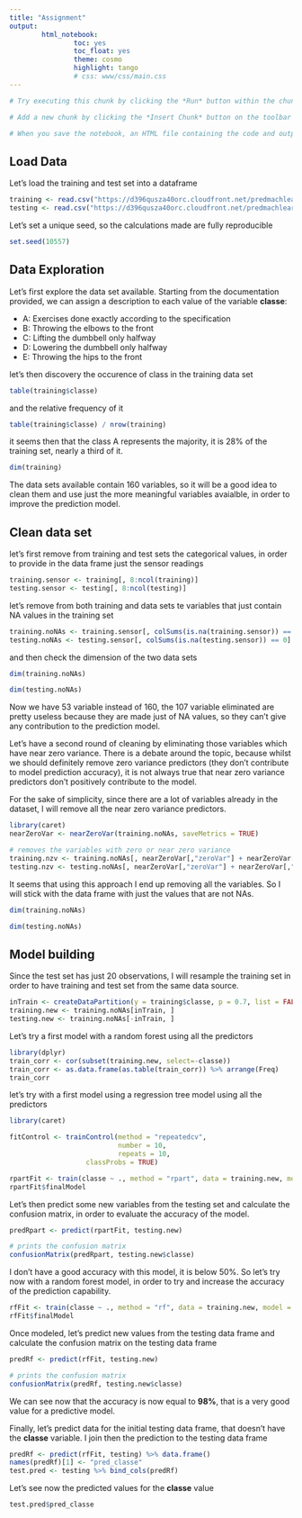 ```yaml
---
title: "Assignment"
output: 
        html_notebook:
                toc: yes
                toc_float: yes
                theme: cosmo
                highlight: tango
                # css: www/css/main.css
---
```


```r
# Try executing this chunk by clicking the *Run* button within the chunk or by placing your cursor inside it and pressing *Ctrl+Shift+Enter*. 

# Add a new chunk by clicking the *Insert Chunk* button on the toolbar or by pressing *Ctrl+Alt+I*.

# When you save the notebook, an HTML file containing the code and output will be saved alongside it (click the *Preview* button or press *Ctrl+Shift+K* to preview the HTML file).

```

## Load Data

Let's load the training and test set into a dataframe

```r
training <- read.csv("https://d396qusza40orc.cloudfront.net/predmachlearn/pml-training.csv", na.strings = c("NA", "#DIV/0!", ""))
testing <- read.csv("https://d396qusza40orc.cloudfront.net/predmachlearn/pml-testing.csv", na.strings = c("NA", "#DIV/0!", ""))
```

Let's set a unique seed, so the calculations made are fully reproducible

```r
set.seed(10557)
```


## Data Exploration

Let's first explore the data set available. Starting from the documentation provided, we can assign a description to each value of the variable **classe**:

 - A: Exercises done exactly according to the specification
 - B: Throwing the elbows to the front
 - C: Lifting the dumbbell only halfway
 - D: Lowering the dumbbell only halfway
 - E: Throwing the hips to the front

let's then discovery the occurence of class in the training data set

```r
table(training$classe)
```

and the relative frequency of it

```r
table(training$classe) / nrow(training)
```

it seems then that the class A represents the majority, it is 28% of the training set, nearly a third of it.

```r
dim(training)
```

The data sets available contain 160 variables, so it will be a good idea to clean them and use just the more meaningful variables avaialble, in order to improve the prediction model.

## Clean data set

let's first remove from training and test sets the categorical values, in order to provide in the data frame just the sensor readings

```r
training.sensor <- training[, 8:ncol(training)]
testing.sensor <- testing[, 8:ncol(testing)]
```

let's remove from both training and data sets te variables that just contain NA values in the training set

```r
training.noNAs <- training.sensor[, colSums(is.na(training.sensor)) == 0]
testing.noNAs <- testing.sensor[, colSums(is.na(testing.sensor)) == 0]
```

and then check the dimension of the two data sets

```r
dim(training.noNAs)
```

```r
dim(testing.noNAs)
```

Now we have 53 variable instead of 160, the 107 variable eliminated are pretty useless because they are made just of NA values, so they can't give any contribution to the prediction model.

Let's have a second round of cleaning by eliminating those variables which have near zero variance. There is a debate around the topic, because whilst we should definitely remove zero variance predictors (they don't contribute to model prediction accuracy), it is not always true that near zero variance predictors don't positively contribute to the model.

For the sake of simplicity, since there are a lot of variables already in the dataset, I will remove all the near zero variance predictors.

```r
library(caret)
nearZeroVar <- nearZeroVar(training.noNAs, saveMetrics = TRUE)

# removes the variables with zero or near zero variance 
training.nzv <- training.noNAs[, nearZeroVar[,"zeroVar"] + nearZeroVar[,"nzv"] > 0]
testing.nzv <- testing.noNAs[, nearZeroVar[,"zeroVar"] + nearZeroVar[,"nzv"] > 0]
```

It seems that using this approach I end up removing all the variables. So I will stick with the data frame with just the values that are not NAs.

```r
dim(training.noNAs)
```

```r
dim(testing.noNAs)
```

## Model building

Since the test set has just 20 observations, I will resample the training set in order to have training and test set from the same data source.

```r
inTrain <- createDataPartition(y = training$classe, p = 0.7, list = FALSE)
training.new <- training.noNAs[inTrain, ]
testing.new <- training.noNAs[-inTrain, ]
```

Let's try a first model with a random forest using all the predictors

```r
library(dplyr)
train_corr <- cor(subset(training.new, select=-classe))
train_corr <- as.data.frame(as.table(train_corr)) %>% arrange(Freq)
train_corr
```

let's try with a first model using a regression tree model using all the predictors

```r
library(caret)

fitControl <- trainControl(method = "repeatedcv",
                           number = 10,
                           repeats = 10,
                   classProbs = TRUE)

rpartFit <- train(classe ~ ., method = "rpart", data = training.new, model = FALSE, preProcess = "scale", trControl = fitControl)
rpartFit$finalModel
```

Let's then predict some new variables from the testing set and calculate the confusion matrix, in order to evaluate the accuracy of the model.

```r
predRpart <- predict(rpartFit, testing.new)

# prints the confusion matrix
confusionMatrix(predRpart, testing.new$classe)
```

I don't have a good accuracy with this model, it is below 50%. So let's try now with a random forest model, in order to try and increase the accuracy of the prediction capability.

```r
rfFit <- train(classe ~ ., method = "rf", data = training.new, model = FALSE, preProcess = "scale", trControl = fitControl, ntree = 5)
rfFit$finalModel
```

Once modeled, let's predict new values from the testing data frame and calculate the confusion matrix on the testing data frame

```r
predRf <- predict(rfFit, testing.new)

# prints the confusion matrix
confusionMatrix(predRf, testing.new$classe)
```

We can see now that the accuracy is now equal to **98%**, that is a very good value for a predictive model.

Finally, let's predict data for the initial testing data frame, that doesn't have the **classe** variable. I join then the prediction to the testing data frame

```r
predRf <- predict(rfFit, testing) %>% data.frame()
names(predRf)[1] <- "pred_classe"
test.pred <- testing %>% bind_cols(predRf)
```

Let's see now the predicted values for the **classe** value

```r
test.pred$pred_classe
```

